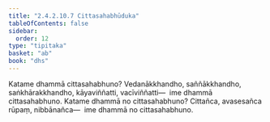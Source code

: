 ```yaml
---
title: "2.4.2.10.7 Cittasahabhūduka"
tableOfContents: false
sidebar:
  order: 12
type: "tipitaka"
basket: "ab"
book: "dhs"
---
```



<DynamicBreadcrumb />

<Division number="1537" book="dhs" bookNo="29" page="288">

<Paragraph number="2248" book="dhs">
Katame dhammā cittasahabhuno? Vedanākkhandho, saññākkhandho, saṅkhārakkhandho, kāyaviññatti, vacīviññatti—  ime dhammā cittasahabhuno.
</Paragraph>

</Division>
<Division number="1538" book="dhs" bookNo="29" page="288">

<Paragraph number="2249" book="dhs">
Katame dhammā no cittasahabhuno? Cittañca, avasesañca rūpaṃ, nibbānañca—  ime dhammā no cittasahabhuno.
</Paragraph>
</Division>